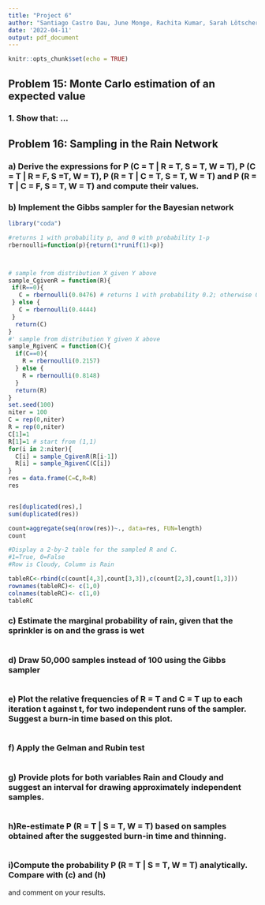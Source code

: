 ---
title: "Project 6"
author: "Santiago Castro Dau, June Monge, Rachita Kumar, Sarah Lötscher"
date: '2022-04-11'
output: pdf_document
---

```{r setup, include=FALSE}
knitr::opts_chunk$set(echo = TRUE)
```
## Problem 15: Monte Carlo estimation of an expected value
### 1. Show that: $...$



## Problem 16: Sampling in the Rain Network
### a) Derive the expressions for P (C = T | R = T, S = T, W = T), P (C = T | R = F, S =T, W = T), P (R = T | C = T, S = T, W = T) and P (R = T | C = F, S = T, W = T) and compute their values.

\begin{equation*}
\begin{split}
  P(C=T|R=T,S=T,W=T)&=P(C=T|R=T,S=T)&=\frac{P(C=T)P(S=T,R=T|C=T)}{P(S=T,R=T)}\\     &=\frac{P(C=T)P(S=T|C=T)P(R=T|C=T)}{P(C=T)P(S=T|C=T)P(R=T|C=T)+P(C=F)P(S=T|C=F)P(R=T|C=F)}\\
&=\frac{0.5*0.1*0.8}{0.53*0.1*0.8+0.5*0.5*0.2}&=0.4444

P(C=T|R=F,S=T,W=T)&=\frac{P(C=T)P(S=T|C=T)P(R=F|C=T)}{P(C=T)P(S=T|C=T)P(R=F|C=T)+P(C=F)P(S=T|C=F)P(R=F|C=F)}\\
&=\frac{0.5*0.1*0.2}{0.5*0.1*0.2+0.5*0.5*0.8}&=0.04761905



P(R=T|C=T,S=T,W=T)&=\frac{P(R=T|C=T,S=T)P(W=T|R=T,C=T,S=T)}{P(W=T|C=T,S=T)}&=\frac{P(R=T|C=T)P(W=T|R=T,S=T)}{P(W=T|C=T,S=T)}\\  &=\frac{P(R=T|C=T)P(W=T|R=T,S=T)}{P(R=T|C=T)P(W=T|R=T,S=T)+P(R=F|C=T)P(W=T|R=F,S=T)}\\
&=\frac{0.8*0.99}{0.8*0.99+0.2*0.9}&=0.8148

P(R=T|C=F,S=T,W=T)&=\frac{P(R=T|C=F)P(W=T|R=T,S=T)}{P(R=T|C=F)P(W=T|R=T,S=T)+P(R=F|C=F)P(W=T|R=F,S=T)}\\
&=\frac{0.2*0.99}{0.2*0.99+0.8*0.9}&=0.2156863


\end{split}
\end{equation*}


### b) Implement the Gibbs sampler for the Bayesian network 


```{r, echo = FALSE}
library("coda")

```


```{r}

#returns 1 with probability p, and 0 with probability 1-p
rbernoulli=function(p){return(1*runif(1)<p)}



# sample from distribution X given Y above
sample_CgivenR = function(R){
 if(R==0){
   C = rbernoulli(0.0476) # returns 1 with probability 0.2; otherwise 0
 } else {
   C = rbernoulli(0.4444)
 } 
  return(C)
}
#' sample from distribution Y given X above
sample_RgivenC = function(C){
  if(C==0){
    R = rbernoulli(0.2157)
  } else {
    R = rbernoulli(0.8148)
  }
  return(R)
}
set.seed(100)
niter = 100
C = rep(0,niter)
R = rep(0,niter)
C[1]=1
R[1]=1 # start from (1,1)
for(i in 2:niter){
  C[i] = sample_CgivenR(R[i-1])
  R[i] = sample_RgivenC(C[i])
}
res = data.frame(C=C,R=R)
res


res[duplicated(res),]
sum(duplicated(res))

count=aggregate(seq(nrow(res))~., data=res, FUN=length)
count
```



```{r}
#Display a 2-by-2 table for the sampled R and C.
#1=True, 0=False
#Row is Cloudy, Column is Rain

tableRC<-rbind(c(count[4,3],count[3,3]),c(count[2,3],count[1,3]))
rownames(tableRC)<- c(1,0)
colnames(tableRC)<- c(1,0)
tableRC

```


### c) Estimate the marginal probability of rain, given that the sprinkler is on and the grass is wet

```{r}

```


### d) Draw 50,000 samples instead of 100 using the Gibbs sampler

```{r}

```

### e) Plot the relative frequencies of R = T and C = T up to each iteration t against t, for two independent runs of the sampler. Suggest a burn-in time based on this plot.

```{r}

```

### f) Apply the Gelman and Rubin test 

```{r}

```

### g) Provide plots for both variables Rain and Cloudy and suggest an interval for drawing approximately independent samples. 

```{r}

```

### h)Re-estimate P (R = T | S = T, W = T) based on samples obtained after the suggested burn-in time and thinning.

```{r}

```

### i)Compute the probability P (R = T | S = T, W = T) analytically. Compare with (c) and (h)
and comment on your results.

```{r}

```



